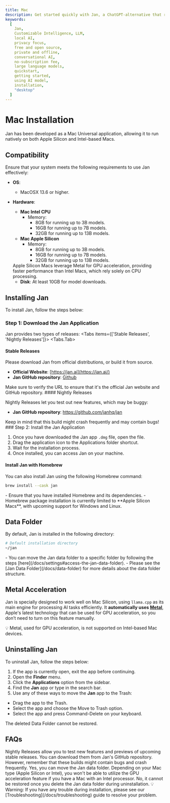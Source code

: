 ```yaml
---
title: Mac
description: Get started quickly with Jan, a ChatGPT-alternative that runs on your own computer, with a local API server. Learn how to install Jan and select an AI model to start chatting.
keywords:
  [
    Jan,
    Customizable Intelligence, LLM,
    local AI,
    privacy focus,
    free and open source,
    private and offline,
    conversational AI,
    no-subscription fee,
    large language models,
    quickstart,
    getting started,
    using AI model,
    installation,
    "desktop"
  ]
---
```




# Mac Installation
Jan has been developed as a Mac Universal application, allowing it to run natively on both Apple Silicon and Intel-based Macs.

## Compatibility

Ensure that your system meets the following requirements to use Jan effectively:

- **OS**:
    - MacOSX 13.6 or higher.
- **Hardware**:
    - **Mac Intel CPU**
        - Memory:
            - 8GB for running up to 3B models.
            - 16GB for running up to 7B models.
            - 32GB for running up to 13B models.
    - **Mac Apple Silicon**
        - Memory:
            - 8GB for running up to 3B models.
            - 16GB for running up to 7B models.
            - 32GB for running up to 13B models.
    
    <Callout type="info">
    Apple Silicon Macs leverage Metal for GPU acceleration, providing faster performance than Intel Macs, which rely solely on CPU processing.
    </Callout>
    
    - **Disk**: At least 10GB for model downloads.

## Installing Jan

To install Jan, follow the steps below:

### Step 1: Download the Jan Application

Jan provides two types of releases:
<Tabs items={['Stable Releases', 'Nightly Releases']}>
<Tabs.Tab>
#### Stable Releases

Please download Jan from official distributions, or build it from source.

- **Official Website**: [https://jan.ai](https://jan.ai/)
- **Jan GitHub repository**: [Github](https://github.com/janhq/jan/releases)

<Callout type="info">
Make sure to verify the URL to ensure that it's the official Jan website and GitHub repository.
</Callout>
</Tabs.Tab>
<Tabs.Tab>
#### Nightly Releases

Nightly Releases let you test out new features, which may be buggy:

- **Jan GitHub repository**: https://github.com/janhq/jan

<Callout type="info">
Keep in mind that this build might crash frequently and may contain bugs!
</Callout>
</Tabs.Tab>
</Tabs>
### Step 2: Install the Jan Application

1. Once you have downloaded the Jan app `.dmg` file, open the file.
2. Drag the application icon to the Applications folder shortcut.
3. Wait for the installation process.
4. Once installed, you can access Jan on your machine.

#### Install Jan with Homebrew

You can also install Jan using the following Homebrew command:

```bash
brew install --cask jan
```

<Callout type="warning">
- Ensure that you have installed Homebrew and its dependencies.
- Homebrew package installation is currently limited to **Apple Silicon Macs**, with upcoming support for Windows and Linux.
</Callout>

## Data Folder

By default, Jan is installed in the following directory:

```sh
# Default installation directory
~/jan
```

<Callout type="info">
- You can move the Jan data folder to a specific folder by following the steps [here](/docs/settings#access-the-jan-data-folder).
- Please see the [Jan Data Folder](/docs/data-folder) for more details about the data folder structure.
</Callout>

## Metal Acceleration

Jan is specially designed to work well on Mac Silicon, using `llama.cpp` as its main engine for processing AI tasks efficiently. It **automatically uses [Metal](https://developer.apple.com/documentation/metal)**, Apple's latest technology that can be used for GPU acceleration, so you don’t need to turn on this feature manually.

<Callout type="info">
💡 Metal, used for GPU acceleration, is not supported on Intel-based Mac devices.

</Callout>

## Uninstalling Jan

To uninstall Jan, follow the steps below:

1. If the app is currently open, exit the app before continuing.
2. Open the **Finder** menu.
3. Click the **Applications** option from the sidebar.
4. Find the **Jan** app or type in the search bar.
5. Use any of these ways to move the **Jan** app to the Trash:
- Drag the app to the Trash.
- Select the app and choose the Move to Trash option.
- Select the app and press Command-Delete on your keyboard.

<Callout type="info">
The deleted Data Folder cannot be restored.
</Callout>

## FAQs

<FAQBox title="What are Nightly Releases, and how can I access them?">
Nightly Releases allow you to test new features and previews of upcoming stable releases. You can download them from Jan's GitHub repository. However, remember that these builds might contain bugs and crash frequently.
</FAQBox>
<FAQBox title="Can I move the Jan data folder to a different location?">
Yes, you can move the Jan data folder.
</FAQBox>
<FAQBox title="How do I enable GPU acceleration for better performance">
Depending on your Mac type (Apple Silicon or Intel), you won't be able to utilize the GPU acceleration feature if you have a Mac with an Intel processor.
</FAQBox>
<FAQBox title="Can I recover the deleted Jan data folder after uninstallation?">
No, it cannot be restored once you delete the Jan data folder during uninstallation.
</FAQBox>

<Callout type="info">
💡 Warning: If you have any trouble during installation, please see our [Troubleshooting](/docs/troubleshooting) guide to resolve your problem.

</Callout>